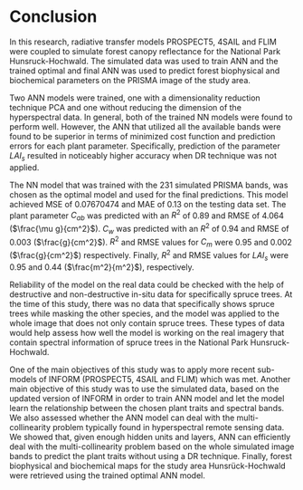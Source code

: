 # Conclusion

In this research, radiative transfer models PROSPECT5, 4SAIL and FLIM were coupled to simulate forest canopy reflectance for the National Park Hunsruck-Hochwald. The simulated data was used to train ANN and the trained optimal and final ANN was used to predict forest biophysical and biochemical parameters on the PRISMA image of the study area.

Two ANN models were trained, one with a dimensionality reduction technique PCA and one without reducing the dimension of the hyperspectral data. In general, both of the trained NN models were found to perform well. However, the ANN that utilized all the available bands were found to be superior in terms of minimized cost function and prediction errors for each plant parameter. Specifically, prediction of the parameter $LAI_{s}$ resulted in noticeably higher accuracy when DR technique was not applied.

The NN model that was trained with the 231 simulated PRISMA bands, was chosen as the optimal model and used for the final predictions. This model achieved MSE of 0.07670474 and MAE of 0.13 on the testing data set. The plant parameter $C_{ab}$ was predicted with an $R^2$ of 0.89 and RMSE of 4.064 ($\frac{\mu g}{cm^2}$). $C_{w}$ was predicted with an $R^2$ of 0.94 and RMSE of 0.003 ($\frac{g}{cm^2}$). $R^2$ and RMSE values for $C_{m}$ were 0.95 and 0.002 ($\frac{g}{cm^2}$) respectively. Finally, $R^2$ and RMSE values for $LAI_{s}$ were 0.95 and 0.44 ($\frac{m^2}{m^2}$), respectively.

Reliability of the model on the real data could be checked with the help of destructive and non-destructive in-situ data for specifically spruce trees. At the time of this study, there was no data that specifically shows spruce trees while masking the other species, and the model was applied to the whole image that does not only contain spruce trees. These types of data would help assess how well the model is working on the real imagery that contain spectral information of spruce trees in the National Park Hunsruck-Hochwald.

One of the main objectives of this study was to apply more recent sub-models of INFORM (PROSPECT5, 4SAIL and FLIM) which was met. Another main objective of this study was to use the simulated data, based on the updated version of INFORM in order to train ANN model and let the model learn the relationship between the chosen plant traits and spectral bands. We also assessed whether the ANN model can deal with the multi-collinearity problem typically found in hyperspectral remote sensing data. We showed that, given enough hidden units and layers, ANN can efficiently deal with the multi-collinearity problem based on the whole simulated image bands to predict the plant traits without using a DR technique. Finally, forest biophysical and biochemical maps for the study area Hunsrück-Hochwald were retrieved using the trained optimal ANN model.